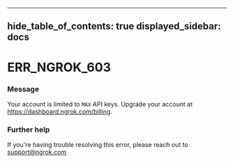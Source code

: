 

---
hide_table_of_contents: true
displayed_sidebar: docs
---


# ERR_NGROK_603

### Message
Your account is limited to `MAX` API keys. Upgrade your account at https://dashboard.ngrok.com/billing.

<ErrorDetails />



### Further help
If you're having trouble resolving this error, please reach out to [support@ngrok.com](mailto:support@ngrok.com?subject=Help%20with%20ERR_NGROK_603)

